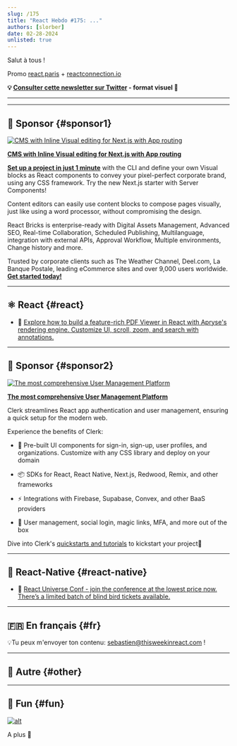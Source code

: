 ```yaml
---
slug: /175
title: "React Hebdo #175: ..."
authors: [slorber]
date: 02-28-2024
unlisted: true
---
```


Salut à tous !

<Todo />

Promo [react.paris](http://react.paris) + [reactconnection.io](http://reactconnection.io)

<!-- truncate -->

**💡 [Consulter cette newsletter sur Twitter](https://slo.im/thread) - format visuel 🎨**

---


<Support />

---

## 💸 Sponsor {#sponsor1}

[![CMS with Inline Visual editing for Next.js with App routing](/emails/issues/169/reactbricks.jpg)](https://tripetto.com/sdk/this-week-in-react/?utm_source=thisweekinreact&utm_medium=sponsor&utm_campaign=sdk)

**[CMS with Inline Visual editing for Next.js with App routing](https://reactbricks.com?utm_source=twir&utm_campaign=twir_2024&utm_medium=email)**



[**Set up a project in just 1 minute**](https://reactbricks.com/sign-up?utm_source=twir&utm_campaign=twir_2024&utm_medium=email) with the CLI and define your own Visual blocks as React components to convey your pixel-perfect corporate brand, using any CSS framework. Try the new Next.js starter with Server Components!

Content editors can easily use content blocks to compose pages visually, just like using a word processor, without compromising the design.

React Bricks is enterprise-ready with Digital Assets Management, Advanced SEO, Real-time Collaboration, Scheduled Publishing, Multilanguage, integration with external APIs, Approval Workflow, Multiple environments, Change history and more.

Trusted by corporate clients such as The Weather Channel, Deel.com, La Banque Postale, leading eCommerce sites and over 9,000 users worldwide.  
[**Get started today!**](https://reactbricks.com/sign-up?utm_source=twir&utm_campaign=twir_2024&utm_medium=email)

---

## ⚛️ React {#react}

<Todo />

- 💸 [Explore how to build a feature-rich PDF Viewer in React with Apryse's rendering engine. Customize UI, scroll, zoom, and search with annotations.](https://apryse.com/blog/build-custom-react-pdf-viewer?utm_source=thisweekinreact2&utm_medium=email&utm_campaign=newsletter2)

<SubscribeFormEmbed placement="middle" />

---

## 💸 Sponsor {#sponsor2}

[![The most comprehensive User Management Platform](/emails/issues/172/clerk.jpg)](https://clerk.com/?utm_source=sponsorship&utm_medium=newsletter&utm_campaign=thisweekinreact&utm_term=02-28-24)

**[The most comprehensive User Management Platform](https://clerk.com/?utm_source=sponsorship&utm_medium=newsletter&utm_campaign=thisweekinreact&utm_term=02-28-24)**


Clerk streamlines React app authentication and user management, ensuring a quick setup for the modern web.

Experience the benefits of Clerk:

*   💅 Pre-built UI components for sign-in, sign-up, user profiles, and organizations. Customize with any CSS library and deploy on your domain
    
*   📦 SDKs for React, React Native, Next.js, Redwood, Remix, and other frameworks
    
*   ⚡ Integrations with Firebase, Supabase, Convex, and other BaaS providers
    
*   🎁 User management, social login, magic links, MFA, and more out of the box
    

Dive into Clerk's [quickstarts and tutorials](https://clerk.com/docs/quickstarts/overview?utm_source=sponsorship&utm_medium=newsletter&utm_campaign=thisweekinreact&utm_term=02-28-24) to kickstart your project🚀


---

## 📱 React-Native {#react-native}

<Todo />

- 💸 [React Universe Conf - join the conference at the lowest price now. There’s a limited batch of blind bird tickets available.](https://www.reactuniverseconf.com/)

---

## 🇫🇷 En français {#fr}

<Todo />

💡Tu peux m'envoyer ton contenu: [sebastien@thisweekinreact.com](mailto:sebastien@thisweekinreact.com?subject=Contenu%20en%20fran%C3%A7ais) !

<Todo />

---

## 🔀 Autre {#other}

<Todo />

---

## 🤭 Fun {#fun}

<Todo />

[![alt](/emails/issues/122/meme.jpg)](https://twitter.com/TODOTODOTODOTODOTODOTODOTODOTODOTODOTODO)

A plus 👋
